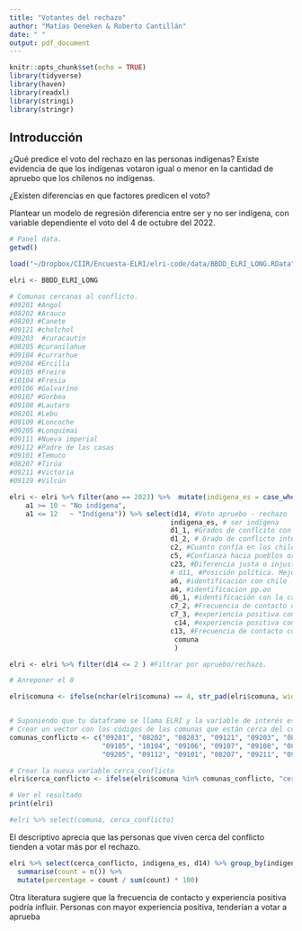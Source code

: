 ```yaml
---
title: "Votantes del rechazo"
author: "Matías Deneken & Roberto Cantillán"
date: " "
output: pdf_document
---
```


```r
knitr::opts_chunk$set(echo = TRUE)
library(tidyverse)
library(haven)
library(readxl)
library(stringi)
library(stringr)
```

## Introducción

¿Qué predice el voto del rechazo en las personas indígenas? 
Existe evidencia de que los indígenas votaron igual o menor en la cantidad de apruebo que los chilenos no indígenas.

¿Existen diferencias en que factores predicen el voto? 

Plantear un modelo de regresión diferencia entre ser y no ser indígena, con variable dependiente el voto del 4 de octubre del 2022. 


```r
# Panel data.
getwd()

load("~/Dropbox/CIIR/Encuesta-ELRI/elri-code/data/BBDD_ELRI_LONG.RData")

elri <- BBDD_ELRI_LONG

# Comunas cercanas al conflicto.
#09201 #Angol
#08202 #Arauco
#08203 #Canete
#09121 #cholchol
#09203	#curacautin
#08205 #curanilahue
#09104 #currarhue
#09204 #Ercilla
#09105 #Freire
#10104 #Fresia
#09106 #Galvarino
#09107 #Gorbea
#09108 #Lautaro
#08201 #Lebu
#09109 #Loncoche
#09205 #Lonquimai
#09111 #Nueva imperial
#09112 #Padre de las casas
#09101 #Temuco
#08207 #Tirúa
#09211 #Victoria
#09119 #Vilcún

```


```r
elri <- elri %>% filter(ano == 2023) %>%  mutate(indigena_es = case_when(
    a1 >= 10 ~ "No indígena",
    a1 <= 12   ~ "Indígena")) %>% select(d14, #Voto apruebo - rechazo
                                        indigena_es, # ser indígena
                                        d1_1, #Grados de conflcito con el estado
                                        d1_2, # Grado de conflicto inter étnico. 
                                        c2, #Cuanto confía en los chilenos no indígenas
                                        c5, #Confianza hacia pueblos originarias
                                        c23, #Diferencia justa o injusta entre indígenas
                                        # d11, #Posición política. Mejor no. 
                                        a6, #identificación con chile
                                        a4, #identificacion pp.oo
                                        d6_1, #identificación con la causa indígena
                                        c7_2, #Frecuencia de contacto con no indígenas. 
                                        c7_3, #experiencia positiva con no indígena
                                         c14, #experiencia positiva con indígenas
                                        c13, #Frecuencia de contacto con indígenas
                                         comuna
                                         )

elri <- elri %>% filter(d14 <= 2 ) #Filtrar por apruebo/rechazo.

# Anreponer el 0

elri$comuna <- ifelse(nchar(elri$comuna) == 4, str_pad(elri$comuna, width = 5, pad = "0"), elri$comuna)


# Suponiendo que tu dataframe se llama ELRI y la variable de interés es comuna
# Crear un vector con los códigos de las comunas que están cerca del conflicto
comunas_conflicto <- c("09201", "08202", "08203", "09121", "09203", "08205", "09104", "09204", 
                       "09105", "10104", "09106", "09107", "09108", "08201", "09109", "09111", 
                       "09205", "09112", "09101", "08207", "09211", "09119")

# Crear la nueva variable cerca_conflicto
elri$cerca_conflicto <- ifelse(elri$comuna %in% comunas_conflicto, "cerca_conflicto", "lejos_conflicto")

# Ver el resultado
print(elri)

#elri %>% select(comuna, cerca_conflicto)


```

El descriptivo aprecia que las personas que viven cerca del conflicto tienden a votar más por el rechazo.


```r
elri %>% select(cerca_conflicto, indigena_es, d14) %>% group_by(indigena_es, cerca_conflicto, d14) %>% 
  summarise(count = n()) %>%
  mutate(percentage = count / sum(count) * 100)
```

Otra literatura sugiere que la frecuencia de contacto y  experiencia positiva podría influir. Personas con mayor experiencia positiva,  tenderían a votar a aprueba 

